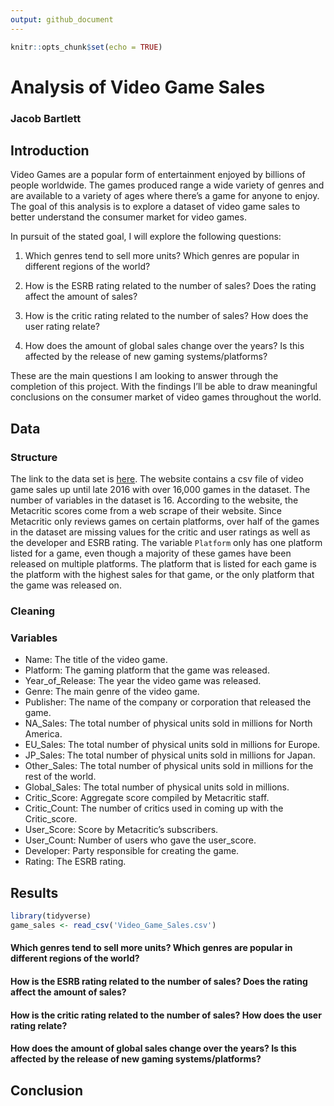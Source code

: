 ```yaml
---
output: github_document
---
```


```r
knitr::opts_chunk$set(echo = TRUE)
```

# Analysis of Video Game Sales
### Jacob Bartlett

## Introduction
Video Games are a popular form of entertainment enjoyed by billions of people worldwide. The games produced range a wide variety of genres and are available to a variety of ages where there's a game for anyone to enjoy. The goal of this analysis is to explore a dataset of video game sales to better understand the consumer market for video games.

In pursuit of the stated goal, I will explore the following questions:

1. Which genres tend to sell more units? Which genres are popular in different regions of the world?

2. How is the ESRB rating related to the number of sales? Does the rating affect the amount of sales?

3. How is the critic rating related to the number of sales? How does the user rating relate?

4. How does the amount of global sales change over the years? Is this affected by the release of new gaming systems/platforms? 

These are the main questions I am looking to answer through the completion of this project. With the findings I'll be able to draw meaningful conclusions on the consumer market of video games throughout the world.

## Data
### Structure
The link to the data set is [here](https://www.kaggle.com/datasets/sidtwr/videogames-sales-dataset/data?select=Video_Games_Sales_as_at_22_Dec_2016.csv). The website contains a csv file of video game sales up until late 2016 with over 16,000 games in the dataset. The number of variables in the dataset is 16. According to the website, the Metacritic scores come from a web scrape of their website. Since Metacritic only reviews games on certain platforms, over half of the games in the dataset are missing values for the critic and user ratings as well as the developer and ESRB rating. The variable `Platform` only has one platform listed for a game, even though a majority of these games have been released on multiple platforms. The platform that is listed for each game is the platform with the highest sales for that game, or the only platform that the game was released on.

### Cleaning


### Variables
* Name: The title of the video game.
* Platform: The gaming platform that the game was released.
* Year_of_Release: The year the video game was released.
* Genre: The main genre of the video game.
* Publisher: The name of the company or corporation that released the game.
* NA_Sales: The total number of physical units sold in millions for North America.
* EU_Sales: The total number of physical units sold in millions for Europe.
* JP_Sales: The total number of physical units sold in millions for Japan.
* Other_Sales: The total number of physical units sold in millions for the rest of the world.
* Global_Sales: The total number of physical units sold in millions.
* Critic_Score: Aggregate score compiled by Metacritic staff.
* Critic_Count: The number of critics used in coming up with the Critic_score.
* User_Score: Score by Metacritic's subscribers.
* User_Count: Number of users who gave the user_score.
* Developer: Party responsible for creating the game.
* Rating: The ESRB rating.

## Results
```r
library(tidyverse)
game_sales <- read_csv('Video_Game_Sales.csv')
```

#### Which genres tend to sell more units? Which genres are popular in different regions of the world?

#### How is the ESRB rating related to the number of sales? Does the rating affect the amount of sales?

#### How is the critic rating related to the number of sales? How does the user rating relate?

#### How does the amount of global sales change over the years? Is this affected by the release of new gaming systems/platforms? 

## Conclusion